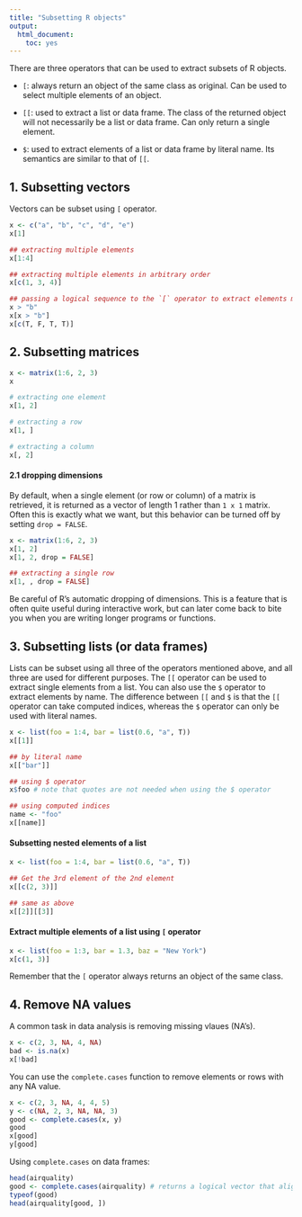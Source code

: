 ```yaml
---
title: "Subsetting R objects"
output: 
  html_document:
    toc: yes
---
```


There are three operators that can be used to extract subsets of R objects. 

* `[`: always return an object of the same class as original.  Can be used to select multiple elements of an object. 
* `[[`: used to extract a list or data frame. The class of the returned object will not necessarily be a list or data frame. Can only return a single element. 

* `$`: used to extract elements of a list or data frame by literal name. Its semantics are similar to that of `[[`.


## 1. Subsetting vectors 
Vectors can be subset using `[` operator. 
```r
x <- c("a", "b", "c", "d", "e")
x[1]

## extracting multiple elements
x[1:4]

## extracting multiple elements in arbitrary order
x[c(1, 3, 4)]

## passing a logical sequence to the `[` operator to extract elements meeting a given condition
x > "b"
x[x > "b"]
x[c(T, F, T, T)]
```

## 2. Subsetting matrices
```r
x <- matrix(1:6, 2, 3)
x

# extracting one element
x[1, 2]

# extracting a row
x[1, ]

# extracting a column
x[, 2]

```

#### 2.1 dropping dimensions
By default, when a single element (or row or column) of a matrix is retrieved, it is returned as a vector of length 1 rather than `1 x 1` matrix. Often this is exactly what we want, but this behavior can be turned off by setting `drop = FALSE`. 

```r
x <- matrix(1:6, 2, 3)
x[1, 2]
x[1, 2, drop = FALSE]

## extracting a single row
x[1, , drop = FALSE]
```

Be careful of R's automatic dropping of dimensions.  This is a feature that is often quite useful during interactive work, but can later come back to bite you when you are writing longer programs or functions. 

## 3. Subsetting lists (or data frames)
Lists can be subset using all three of the operators mentioned above, and all three are used for different purposes. 
The `[[` operator can be used to extract single elements from a list. You can also use the `$` operator to extract elements by name.  The difference between `[[` and `$` is that the `[[` operator can take computed indices, whereas the `$` operator can only be used with literal names. 

```r
x <- list(foo = 1:4, bar = list(0.6, "a", T))
x[[1]]

## by literal name
x[["bar"]]

## using $ operator 
x$foo # note that quotes are not needed when using the $ operator

## using computed indices
name <- "foo"
x[[name]]
```

#### Subsetting nested elements of a list

```r
x <- list(foo = 1:4, bar = list(0.6, "a", T))

## Get the 3rd element of the 2nd element
x[[c(2, 3)]]

## same as above
x[[2]][[3]]
```

#### Extract multiple elements of a list using `[` operator

```r
x <- list(foo = 1:3, bar = 1.3, baz = "New York")
x[c(1, 3)]
```

Remember that the `[` operator always returns an object of the same class. 

## 4. Remove NA values

A common task in data analysis is removing missing vlaues (NA's). 

```r
x <- c(2, 3, NA, 4, NA)
bad <- is.na(x)
x[!bad]
```

You can use the `complete.cases` function to remove elements or rows with any NA value. 

```r
x <- c(2, 3, NA, 4, 4, 5)
y <- c(NA, 2, 3, NA, NA, 3)
good <- complete.cases(x, y)
good
x[good]
y[good]
```

Using `complete.cases` on data frames:
```r
head(airquality)
good <- complete.cases(airquality) # returns a logical vector that aligns with the rows in the data frame
typeof(good) 
head(airquality[good, ])
```







